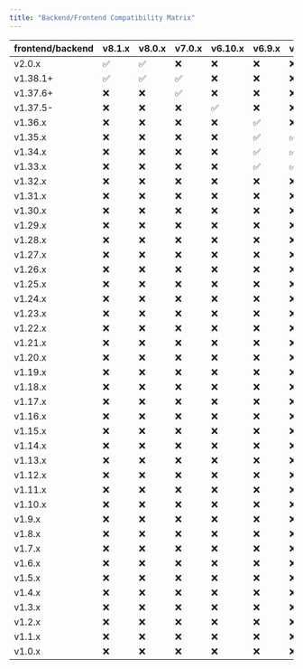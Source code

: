```yaml
---
title: "Backend/Frontend Compatibility Matrix"
---
```


| frontend/backend | v8.1.x | v8.0.x | v7.0.x | v6.10.x | v6.9.x | v6.8.x | v6.7.x | v6.6.x | v6.5.x | v6.4.x | v6.3.x | v6.2.x | v6.1.x | v6.0.x | v5.4.x | v5.3.x | v5.2.x | v5.1.x | v5.0.x |
| ---------------- | ------ | ------ | ------ | ------- | ------ | ------ | ------ | ------ | ------ | ------ | ------ | ------ | ------ | ------ | ------ | ------ | ------ | ------ | ------ |
| v2.0.x           | ✅      | ✅      | ❌      | ❌       | ❌      | ❌      | ❌      | ❌      | ❌      | ❌      | ❌      | ❌      | ❌      | ❌      | ❌      | ❌      | ❌      | ❌      | ❌      |
| v1.38.1+         | ✅      | ✅      | ✅      | ❌       | ❌      | ❌      | ❌      | ❌      | ❌      | ❌      | ❌      | ❌      | ❌      | ❌      | ❌      | ❌      | ❌      | ❌      | ❌      |
| v1.37.6+         | ❌      | ❌      | ✅      | ❌       | ❌      | ❌      | ❌      | ❌      | ❌      | ❌      | ❌      | ❌      | ❌      | ❌      | ❌      | ❌      | ❌      | ❌      | ❌      |
| v1.37.5-         | ❌      | ❌      | ❌      | ✅       | ❌      | ❌      | ❌      | ❌      | ❌      | ❌      | ❌      | ❌      | ❌      | ❌      | ❌      | ❌      | ❌      | ❌      | ❌      |
| v1.36.x          | ❌      | ❌      | ❌      | ❌       | ✅      | ❌      | ❌      | ❌      | ❌      | ❌      | ❌      | ❌      | ❌      | ❌      | ❌      | ❌      | ❌      | ❌      | ❌      |
| v1.35.x          | ❌      | ❌      | ❌      | ❌       | ✅      | ✅      | ✅      | ✅      | ❌      | ❌      | ❌      | ❌      | ❌      | ❌      | ❌      | ❌      | ❌      | ❌      | ❌      |
| v1.34.x          | ❌      | ❌      | ❌      | ❌       | ✅      | ✅      | ✅      | ✅      | ❌      | ❌      | ❌      | ❌      | ❌      | ❌      | ❌      | ❌      | ❌      | ❌      | ❌      |
| v1.33.x          | ❌      | ❌      | ❌      | ❌       | ✅      | ✅      | ✅      | ✅      | ❌      | ❌      | ❌      | ❌      | ❌      | ❌      | ❌      | ❌      | ❌      | ❌      | ❌      |
| v1.32.x          | ❌      | ❌      | ❌      | ❌       | ❌      | ❌      | ✅      | ✅      | ❌      | ❌      | ❌      | ❌      | ❌      | ❌      | ❌      | ❌      | ❌      | ❌      | ❌      |
| v1.31.x          | ❌      | ❌      | ❌      | ❌       | ❌      | ❌      | ✅      | ✅      | ❌      | ❌      | ❌      | ❌      | ❌      | ❌      | ❌      | ❌      | ❌      | ❌      | ❌      |
| v1.30.x          | ❌      | ❌      | ❌      | ❌       | ❌      | ❌      | ✅      | ✅      | ❌      | ❌      | ❌      | ❌      | ❌      | ❌      | ❌      | ❌      | ❌      | ❌      | ❌      |
| v1.29.x          | ❌      | ❌      | ❌      | ❌       | ❌      | ❌      | ❌      | ❌      | ✅      | ✅      | ❌      | ❌      | ❌      | ❌      | ❌      | ❌      | ❌      | ❌      | ❌      |
| v1.28.x          | ❌      | ❌      | ❌      | ❌       | ❌      | ❌      | ❌      | ❌      | ❌      | ✅      | ❌      | ❌      | ❌      | ❌      | ❌      | ❌      | ❌      | ❌      | ❌      |
| v1.27.x          | ❌      | ❌      | ❌      | ❌       | ❌      | ❌      | ❌      | ❌      | ❌      | ❌      | ✅      | ✅      | ❌      | ❌      | ❌      | ❌      | ❌      | ❌      | ❌      |
| v1.26.x          | ❌      | ❌      | ❌      | ❌       | ❌      | ❌      | ❌      | ❌      | ❌      | ❌      | ✅      | ✅      | ❌      | ❌      | ❌      | ❌      | ❌      | ❌      | ❌      |
| v1.25.x          | ❌      | ❌      | ❌      | ❌       | ❌      | ❌      | ❌      | ❌      | ❌      | ❌      | ✅      | ✅      | ❌      | ❌      | ❌      | ❌      | ❌      | ❌      | ❌      |
| v1.24.x          | ❌      | ❌      | ❌      | ❌       | ❌      | ❌      | ❌      | ❌      | ❌      | ❌      | ❌      | ❌      | ✅      | ❌      | ❌      | ❌      | ❌      | ❌      | ❌      |
| v1.23.x          | ❌      | ❌      | ❌      | ❌       | ❌      | ❌      | ❌      | ❌      | ❌      | ❌      | ❌      | ❌      | ✅      | ❌      | ❌      | ❌      | ❌      | ❌      | ❌      |
| v1.22.x          | ❌      | ❌      | ❌      | ❌       | ❌      | ❌      | ❌      | ❌      | ❌      | ❌      | ❌      | ❌      | ❌      | ✅      | ❌      | ❌      | ❌      | ❌      | ❌      |
| v1.21.x          | ❌      | ❌      | ❌      | ❌       | ❌      | ❌      | ❌      | ❌      | ❌      | ❌      | ❌      | ❌      | ❌      | ✅      | ❌      | ❌      | ❌      | ❌      | ❌      |
| v1.20.x          | ❌      | ❌      | ❌      | ❌       | ❌      | ❌      | ❌      | ❌      | ❌      | ❌      | ❌      | ❌      | ❌      | ❌      | ✅      | ❌      | ❌      | ❌      | ❌      |
| v1.19.x          | ❌      | ❌      | ❌      | ❌       | ❌      | ❌      | ❌      | ❌      | ❌      | ❌      | ❌      | ❌      | ❌      | ❌      | ❌      | ✅      | ❌      | ❌      | ❌      |
| v1.18.x          | ❌      | ❌      | ❌      | ❌       | ❌      | ❌      | ❌      | ❌      | ❌      | ❌      | ❌      | ❌      | ❌      | ❌      | ❌      | ✅      | ❌      | ❌      | ❌      |
| v1.17.x          | ❌      | ❌      | ❌      | ❌       | ❌      | ❌      | ❌      | ❌      | ❌      | ❌      | ❌      | ❌      | ❌      | ❌      | ❌      | ✅      | ❌      | ❌      | ❌      |
| v1.16.x          | ❌      | ❌      | ❌      | ❌       | ❌      | ❌      | ❌      | ❌      | ❌      | ❌      | ❌      | ❌      | ❌      | ❌      | ❌      | ✅      | ❌      | ❌      | ❌      |
| v1.15.x          | ❌      | ❌      | ❌      | ❌       | ❌      | ❌      | ❌      | ❌      | ❌      | ❌      | ❌      | ❌      | ❌      | ❌      | ❌      | ❌      | ✅      | ❌      | ❌      |
| v1.14.x          | ❌      | ❌      | ❌      | ❌       | ❌      | ❌      | ❌      | ❌      | ❌      | ❌      | ❌      | ❌      | ❌      | ❌      | ❌      | ❌      | ✅      | ❌      | ❌      |
| v1.13.x          | ❌      | ❌      | ❌      | ❌       | ❌      | ❌      | ❌      | ❌      | ❌      | ❌      | ❌      | ❌      | ❌      | ❌      | ❌      | ❌      | ✅      | ❌      | ❌      |
| v1.12.x          | ❌      | ❌      | ❌      | ❌       | ❌      | ❌      | ❌      | ❌      | ❌      | ❌      | ❌      | ❌      | ❌      | ❌      | ❌      | ❌      | ✅      | ❌      | ❌      |
| v1.11.x          | ❌      | ❌      | ❌      | ❌       | ❌      | ❌      | ❌      | ❌      | ❌      | ❌      | ❌      | ❌      | ❌      | ❌      | ❌      | ❌      | ✅      | ❌      | ❌      |
| v1.10.x          | ❌      | ❌      | ❌      | ❌       | ❌      | ❌      | ❌      | ❌      | ❌      | ❌      | ❌      | ❌      | ❌      | ❌      | ❌      | ❌      | ✅      | ❌      | ❌      |
| v1.9.x           | ❌      | ❌      | ❌      | ❌       | ❌      | ❌      | ❌      | ❌      | ❌      | ❌      | ❌      | ❌      | ❌      | ❌      | ❌      | ❌      | ✅      | ❌      | ❌      |
| v1.8.x           | ❌      | ❌      | ❌      | ❌       | ❌      | ❌      | ❌      | ❌      | ❌      | ❌      | ❌      | ❌      | ❌      | ❌      | ❌      | ❌      | ✅      | ❌      | ❌      |
| v1.7.x           | ❌      | ❌      | ❌      | ❌       | ❌      | ❌      | ❌      | ❌      | ❌      | ❌      | ❌      | ❌      | ❌      | ❌      | ❌      | ❌      | ✅      | ❌      | ❌      |
| v1.6.x           | ❌      | ❌      | ❌      | ❌       | ❌      | ❌      | ❌      | ❌      | ❌      | ❌      | ❌      | ❌      | ❌      | ❌      | ❌      | ❌      | ✅      | ❌      | ❌      |
| v1.5.x           | ❌      | ❌      | ❌      | ❌       | ❌      | ❌      | ❌      | ❌      | ❌      | ❌      | ❌      | ❌      | ❌      | ❌      | ❌      | ❌      | ✅      | ❌      | ❌      |
| v1.4.x           | ❌      | ❌      | ❌      | ❌       | ❌      | ❌      | ❌      | ❌      | ❌      | ❌      | ❌      | ❌      | ❌      | ❌      | ❌      | ❌      | ❌      | ✅      | ❌      |
| v1.3.x           | ❌      | ❌      | ❌      | ❌       | ❌      | ❌      | ❌      | ❌      | ❌      | ❌      | ❌      | ❌      | ❌      | ❌      | ❌      | ❌      | ❌      | ✅      | ❌      |
| v1.2.x           | ❌      | ❌      | ❌      | ❌       | ❌      | ❌      | ❌      | ❌      | ❌      | ❌      | ❌      | ❌      | ❌      | ❌      | ❌      | ❌      | ❌      | ✅      | ❌      |
| v1.1.x           | ❌      | ❌      | ❌      | ❌       | ❌      | ❌      | ❌      | ❌      | ❌      | ❌      | ❌      | ❌      | ❌      | ❌      | ❌      | ❌      | ❌      | ✅      | ❌      |
| v1.0.x           | ❌      | ❌      | ❌      | ❌       | ❌      | ❌      | ❌      | ❌      | ❌      | ❌      | ❌      | ❌      | ❌      | ❌      | ❌      | ❌      | ❌      | ✅      | ✅      |


